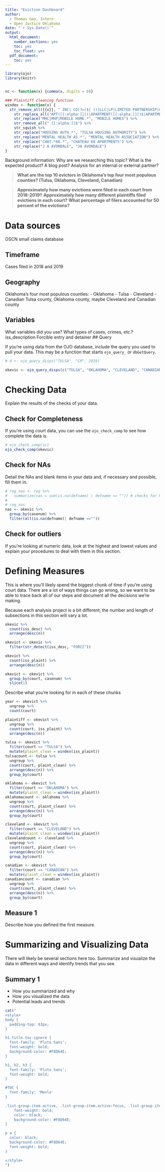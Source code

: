 ```yaml
---
title: "Eviction Dashboard"
author:
  - Thomas Gao, Intern
  - Open Justice Oklahoma
date: "`r Sys.Date()`"
output:
  html_document:
    number_sections: yes
    toc: yes
    toc_float: yes
  pdf_document:
    toc: yes
---
```


```r
library(ojo)
library(knitr)


nc <- function(x) {comma(x, digits = 0)}

### Plaintiff cleaning function
windex <- function(x) {
  str_remove_all({{x}}, " INC| CO(?=($| ))|LLC|LP|LIMITED PARTNERSHIP|QLA|[[:punct:]]|THE | PHASE.{1,30}$|COMPANY|C\\/O.{1,30}| (AT|OF)(?= )| AND|II|DBA.*") %>% 
    str_replace_all("APT([[:alpha:]]|)|APARTMENT([[:alpha:]]|)$|APARTMENT HOMES", "APARTMENTS") %>% 
    str_replace("MHC|MHP|MOBILE HOME.*", "MOBILE HOMES") %>% 
    str_remove_all(" [[:alpha:]]$") %>% 
    str_squish %>%
    str_replace("HOUSING AUTH.*", "TULSA HOUSING AUTHORITY") %>% 
    str_replace("MENTAL HEALTH AS.*", "MENTAL HEALTH ASSOCIATION") %>% 
    str_replace("CHAT.*68.*", "CHATEAU 68 APARTMENTS") %>% 
    str_replace("J A AVONDALE", "JA AVONDALE")
}

```

Background information: Why are we researching this topic? What is the expected product? A blog post? Analysis for an internal or external partner?

> **What are the top 10 evictors in Oklahoma's top four most populous counties? (Tulsa, Oklahoma, Cleveland, Canadian)**

> **Approximately how many evictions were filed in each court from 2018-2019?**
> **Approximately how many different plaintiffs filed evictions in each court?**
> **What percentage of filers accounted for 50 percent of the evictions?**


# Data sources
OSCN small claims database

## Timeframe

Cases filed in 2018 and 2019

## Geography
Oklahoma's four most populous counties:
- Oklahoma
- Tulsa
- Cleveland
- Canadian
Tulsa county, Oklahoma county, maybe Cleveland and Canadian county

## Variables

What variables did you use? What types of cases, crimes, etc.?
iss_description Forcible entry and detainer
## Query

If you're using data from the OJO database, include the query you used to pull your data. This may be a function that starts `ojo_query_` or `dbGetQuery`.

``` r
# d <- ojo_query_disps("TULSA", "CM", 2019)

okevic <- ojo_query_disps(c("TULSA", "OKLAHOMA", "CLEVELAND", "CANADIAN"), "SC", 2018:2019)
```

# Checking Data

Explain the results of the checks of your data.

## Check for Completeness

If you're using court data, you can use the `ojo_check_comp` to see how complete the data is.

```r
# ojo_check_comp(sc)
ojo_check_comp(okevic)
```

## Check for NAs

Detail the NAs and blank items in your data and, if necessary and possible, fill them in.

``` r
# rog_nas <- rog %>% 
#   summarize(nas = sum(is.na(defname) | defname == "")) # checks for NA and blank ("") defendant names
# 
# rog_nas
nas <- okevic %>% 
  group_by(casenum) %>% 
  filter(all(is.na(defname)| defname ==""))
```

## Check for outliers

If you're looking at numeric data, look at the highest and lowest values and explain your procedures to deal with them in this section.

# Defining Measures

This is where you'll likely spend the biggest chunk of time if you're using court data. There are a lot of ways things can go wrong, so we want to be able to trace back all of our steps and document all the decisions we're making.

Because each analysis project is a bit different, the number and length of subsections in this section will vary a lot. 
```r
okevic %>% 
  count(iss_desc) %>% 
  arrange(desc(n))
```
```r
okevict <- okevic %>% 
  filter(str_detect(iss_desc, "FORCI"))
```
```r
okevict %>% 
  count(iss_plaint) %>% 
  arrange(desc(n))
```
```r
okevict <- okevict %>% 
  group_by(court, casenum) %>% 
  slice(1)
```

Describe what you're looking for in each of these chunks

```r
year <- okevict %>% 
  ungroup %>% 
  count(court)
```

```r
plaintiff <- okevict %>% 
  ungroup %>% 
  count(court, iss_plaint) %>% 
  arrange(desc(n))
```

```r
tulsa <- okevict %>% 
  filter(court == "TULSA") %>% 
  mutate(plaint_clean = windex(iss_plaint))
tulsacount <- tulsa %>% 
  ungroup %>% 
  count(court, plaint_clean) %>% 
  arrange(desc(n)) %>% 
  group_by(court)

oklahoma <- okevict %>% 
  filter(court == "OKLAHOMA") %>% 
  mutate(plaint_clean = windex(iss_plaint))
oklahomacount <- oklahoma %>% 
  ungroup %>% 
  count(court, plaint_clean) %>% 
  arrange(desc(n)) %>% 
  group_by(court)

cleveland <- okevict %>% 
  filter(court == "CLEVELAND") %>% 
  mutate(plaint_clean = windex(iss_plaint))
clevelandcount <- cleveland %>% 
  ungroup %>% 
  count(court, plaint_clean) %>% 
  arrange(desc(n)) %>% 
  group_by(court)

canadian <- okevict %>% 
  filter(court == "CANADIAN") %>% 
  mutate(plaint_clean = windex(iss_plaint))
canadiancount <- canadian %>% 
  ungroup %>% 
  count(court, plaint_clean) %>% 
  arrange(desc(n)) %>% 
  group_by(court)


```



## Measure 1

Describe how you defined the first measure.

# Summarizing and Visualizing Data

There will likely be several sections here too. Summarize and visualize the data in different ways and identify trends that you see.

## Summary 1

- How you summarized and why
- How you visualized the data
- Potential leads and trends

```r
cat("
<style>
body {
  padding-top: 63px;
}

h1.title.toc-ignore {
  font-family: 'Pluto Sans';
  font-weight: bold;
  background-color: #F8D64E;
}

h1, h2, h3 {
  font-family: 'Pluto Sans';
  font-weight: bold;
}

#TOC {
  font-family: 'Menlo'
}

.list-group-item.active, .list-group-item.active:focus, .list-group-item.active:hover {
    font-weight: bold;
    color: black;
    background-color: #F8D64E;
}

p a {
  color: black;
  background-color: #F8D64E;
  font-weight: bold;
}

</style>
")
```
